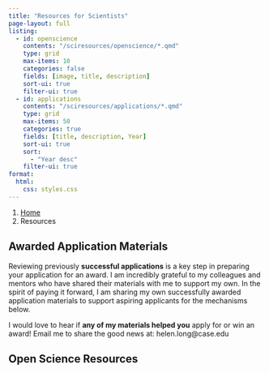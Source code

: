 ```yaml
---
title: "Resources for Scientists"
page-layout: full
listing:
  - id: openscience
    contents: "/sciresources/openscience/*.qmd"
    type: grid
    max-items: 10
    categories: false
    fields: [image, title, description]
    sort-ui: true
    filter-ui: true
  - id: applications
    contents: "/sciresources/applications/*.qmd"
    type: grid
    max-items: 50
    categories: true
    fields: [title, description, Year]
    sort-ui: true
    sort:
      - "Year desc"
    filter-ui: true
format:
  html:
    css: styles.css
---
```


```{=html}
<nav aria-label="breadcrumb">
  <ol class="breadcrumb">
    <li class="breadcrumb-item"><a href="index.html">Home</a></li>
    <li class="breadcrumb-item active" aria-current="page">Resources</li>
  </ol>
</nav>
```


## Awarded Application Materials

Reviewing previously **successful applications** is a key step in preparing your application for an award. I am incredibly grateful to my colleagues and mentors who have shared their materials with me to support my own. In the spirit of paying it forward, I am sharing my own successfully awarded application materials to support aspiring applicants for the  mechanisms below.

I would love to hear if **any of my materials helped you** apply for or win an award! 
Email me to share the good news at: helen.long\@case.edu 


::: {#applications}
:::






## Open Science Resources

::: {#openscience}
:::